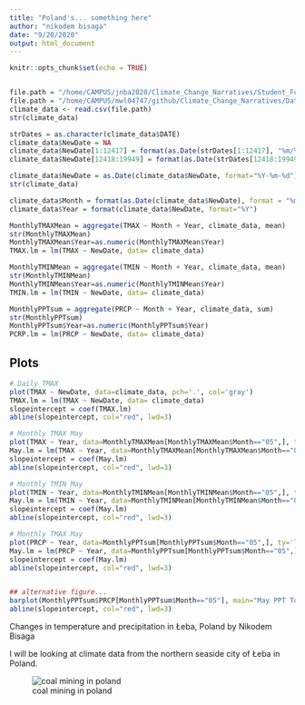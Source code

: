 ```yaml
---
title: "Poland's... something here"
author: "nikodem bisaga"
date: "9/20/2020"
output: html_document
---
```


```r
knitr::opts_chunk$set(echo = TRUE)
```

```r
```

```r
file.path = "/home/CAMPUS/jnba2020/Climate_Change_Narratives/Student_Folders/Bisaga/leba, poland data.csv"
file.path = "/home/CAMPUS/mwl04747/github/Climate_Change_Narratives/Data/FA20/leba, poland data.csv"
climate_data <- read.csv(file.path)
str(climate_data)
```
```r
strDates = as.character(climate_data$DATE) 
climate_data$NewDate = NA
climate_data$NewDate[1:12417] = format(as.Date(strDates[1:12417], "%m/%d/%y"), "19%y-%m-%d") 
climate_data$NewDate[12418:19949] = format(as.Date(strDates[12418:19949], "%m/%d/%y"),"20%y-%m-%d")

climate_data$NewDate = as.Date(climate_data$NewDate, format="%Y-%m-%d")
str(climate_data)

```

```r
climate_data$Month = format(as.Date(climate_data$NewDate), format = "%m")
climate_data$Year = format(climate_data$NewDate, format="%Y")

MonthlyTMAXMean = aggregate(TMAX ~ Month + Year, climate_data, mean)
str(MonthlyTMAXMean)
MonthlyTMAXMean$Year=as.numeric(MonthlyTMAXMean$Year)
TMAX.lm = lm(TMAX ~ NewDate, data= climate_data)

MonthlyTMINMean = aggregate(TMIN ~ Month + Year, climate_data, mean)
str(MonthlyTMINMean)
MonthlyTMINMean$Year=as.numeric(MonthlyTMINMean$Year)
TMIN.lm = lm(TMIN ~ NewDate, data= climate_data)

MonthlyPPTsum = aggregate(PRCP ~ Month + Year, climate_data, sum)
str(MonthlyPPTsum)
MonthlyPPTsum$Year=as.numeric(MonthlyPPTsum$Year)
PCRP.lm = lm(PRCP ~ NewDate, data= climate_data)
```


## Plots 
```r
# Daily TMAX
plot(TMAX ~ NewDate, data=climate_data, pch='.', col='gray')
TMAX.lm = lm(TMAX ~ NewDate, data= climate_data)
slopeintercept = coef(TMAX.lm)
abline(slopeintercept, col="red", lwd=3)

# Monthly TMAX May
plot(TMAX ~ Year, data=MonthlyTMAXMean[MonthlyTMAXMean$Month=="05",], ty='l', col='black', las=1)
May.lm = lm(TMAX ~ Year, data=MonthlyTMAXMean[MonthlyTMAXMean$Month=="05",])
slopeintercept = coef(May.lm)
abline(slopeintercept, col="red", lwd=3)

# Monthly TMIN May
plot(TMIN ~ Year, data=MonthlyTMINMean[MonthlyTMINMean$Month=="05",], ty='l', col='black', las=1)
May.lm = lm(TMIN ~ Year, data=MonthlyTMINMean[MonthlyTMINMean$Month=="05",])
slopeintercept = coef(May.lm)
abline(slopeintercept, col="red", lwd=3)

# Monthly TMAX May
plot(PRCP ~ Year, data=MonthlyPPTsum[MonthlyPPTsum$Month=="05",], ty='l', col='black', las=1, main="May PPT Sum")
May.lm = lm(PRCP ~ Year, data=MonthlyPPTsum[MonthlyPPTsum$Month=="05",])
slopeintercept = coef(May.lm)
abline(slopeintercept, col="red", lwd=3)


## alternative figure...
barplot(MonthlyPPTsum$PRCP[MonthlyPPTsum$Month=="05"], main="May PPT Totals", xlab="Year", ylim=c(0,120), las=1)
abline(slopeintercept, col="red", lwd=3)
```

Changes in temperature and precipitation in Łeba, Poland
by Nikodem Bisaga

I will be looking at climate data from the northern seaside city of Łeba in Poland. 

![coal mining in poland](coal mining in poland.jpeg)











